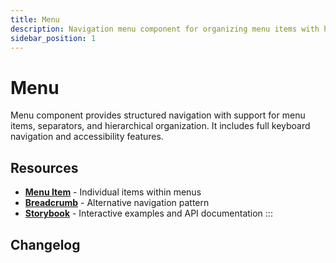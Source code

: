 ```yaml
---
title: Menu
description: Navigation menu component for organizing menu items with hierarchical structure and keyboard navigation support
sidebar_position: 1
---
```



# Menu

Menu component provides structured navigation with support for menu items, separators, and hierarchical organization. It includes full keyboard navigation and accessibility features.

<TocLinks />

## Resources

- **[Menu Item](/docs/components/menu-item)** - Individual items within menus
- **[Breadcrumb](/docs/components/breadcrumb)** - Alternative navigation pattern
- **[Storybook](https://elevate-core-ui.inform-cloud.io/?path=/docs/components-menu)** - Interactive examples and API documentation
:::

## Changelog

<ComponentChangelog component="elvt-menu" />